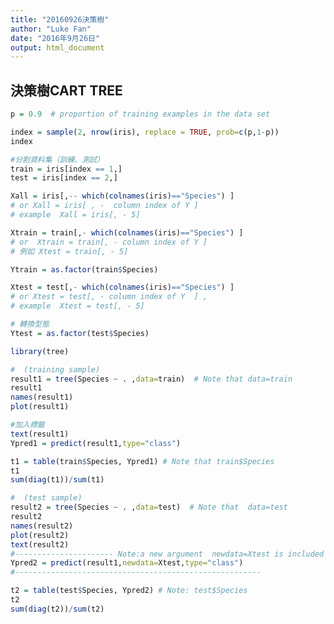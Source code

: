 ```yaml
---
title: "20160926決策樹"
author: "Luke Fan"
date: "2016年9月26日"
output: html_document
---
```


## 決策樹CART TREE
```r
p = 0.9  # proportion of training examples in the data set

index = sample(2, nrow(iris), replace = TRUE, prob=c(p,1-p))
index

#分割資料集（訓練、測試）
train = iris[index == 1,]
test = iris[index == 2,]

Xall = iris[,-- which(colnames(iris)=="Species") ]
# or Xall = iris[ , -  column index of Y ]
# example  Xall = iris[, - 5]

Xtrain = train[,- which(colnames(iris)=="Species") ]
# or  Xtrain = train[, - column index of Y ]
# 例如 Xtest = train[, - 5]

Ytrain = as.factor(train$Species)

Xtest = test[,- which(colnames(iris)=="Species") ]
# or Xtest = test[, - column index of Y  ] , 
# example  Xtest = test[, - 5]

# 轉換型態
Ytest = as.factor(test$Species)

library(tree)

#  (training sample)
result1 = tree(Species ~ . ,data=train)  # Note that data=train
result1
names(result1)
plot(result1)

#加入標籤
text(result1)
Ypred1 = predict(result1,type="class")

t1 = table(train$Species, Ypred1) # Note that train$Species
t1
sum(diag(t1))/sum(t1)

#  (test sample)
result2 = tree(Species ~ . ,data=test)  # Note that  data=test
result2
names(result2)
plot(result2)
text(result2)
#---------------------- Note:a new argument  newdata=Xtest is included
Ypred2 = predict(result1,newdata=Xtest,type="class")
#-------------------------------------------------------

t2 = table(test$Species, Ypred2) # Note: test$Species
t2
sum(diag(t2))/sum(t2)
```



